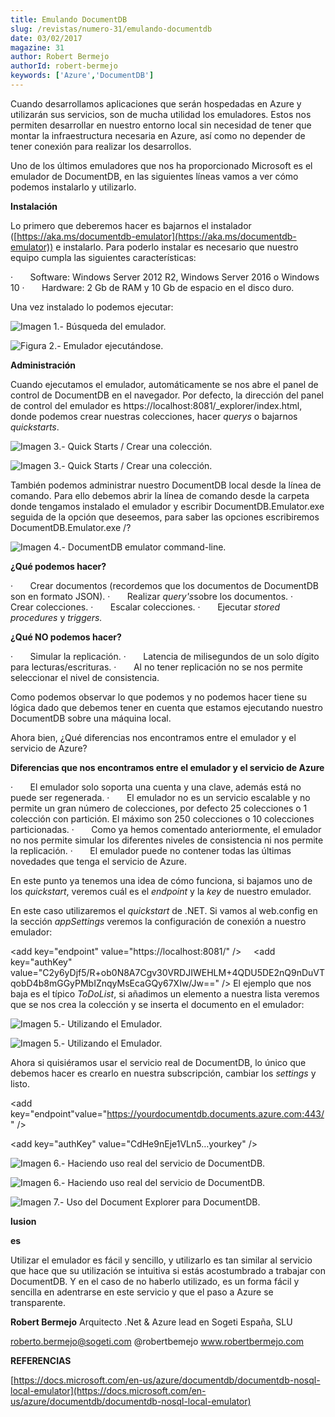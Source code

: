 ```yaml
---
title: Emulando DocumentDB
slug: /revistas/numero-31/emulando-documentdb
date: 03/02/2017
magazine: 31
author: Robert Bermejo
authorId: robert-bermejo
keywords: ['Azure','DocumentDB']
---
```






Cuando desarrollamos aplicaciones que serán hospedadas en Azure y utilizarán sus servicios, son de mucha utilidad los emuladores. Estos nos permiten desarrollar en nuestro entorno local sin necesidad de tener que montar la infraestructura necesaria en Azure, así como no depender de tener conexión para realizar los desarrollos.

Uno de los últimos emuladores que nos ha proporcionado Microsoft es el emulador de DocumentDB, en las siguientes líneas vamos a ver cómo podemos instalarlo y utilizarlo.

**Instalación**

Lo primero que deberemos hacer es bajarnos el instalador ([https://aka.ms/documentdb-emulator](https://aka.ms/documentdb-emulator)) e instalarlo. Para poderlo instalar es necesario que nuestro equipo cumpla las siguientes características:

·       Software: Windows Server 2012 R2, Windows Server 2016 o Windows 10
·       Hardware: 2 Gb de RAM y 10 Gb de espacio en el disco duro.

Una vez instalado lo podemos ejecutar:

![Imagen 1.- Búsqueda del emulador.](../../../images/numero31/emulando-documentdb/image1.png)

![Figura 2.- Emulador ejecutándose.](../../../images/numero31/emulando-documentdb/image2.png)

**Administración**

Cuando ejecutamos el emulador, automáticamente se nos abre el panel de control de DocumentDB en el navegador. Por defecto, la dirección del panel de control del emulador es https://localhost:8081/\_explorer/index.html, donde podemos crear nuestras colecciones, hacer *querys* o bajarnos *quickstarts*.

![Imagen 3.- Quick Starts / Crear una colección.](../../../images/numero31/emulando-documentdb/image3.png)

![Imagen 3.- Quick Starts / Crear una colección.](../../../images/numero31/emulando-documentdb/image4.png)

También podemos administrar nuestro DocumentDB local desde la línea de comando. Para ello debemos abrir la línea de comando desde la carpeta donde tengamos instalado el emulador y escribir DocumentDB.Emulator.exe seguida de la opción que deseemos, para saber las opciones escribiremos DocumentDB.Emulator.exe /?

![Imagen 4.- DocumentDB emulator command-line.](../../../images/numero31/emulando-documentdb/image5.png)

**¿Qué podemos hacer?**

·       Crear documentos (recordemos que los documentos de DocumentDB son en formato JSON).
·       Realizar *query's*sobre los documentos.
·       Crear colecciones.
·       Escalar colecciones.
·       Ejecutar *stored procedures* y *triggers.*

**¿Qué NO podemos hacer?**

·       Simular la replicación.
·       Latencia de milisegundos de un solo dígito para lecturas/escrituras.
·       Al no tener replicación no se nos permite seleccionar el nivel de consistencia.

Como podemos observar lo que podemos y no podemos hacer tiene su lógica dado que debemos tener en cuenta que estamos ejecutando nuestro DocumentDB sobre una máquina local.

Ahora bien, ¿Qué diferencias nos encontramos entre el emulador y el servicio de Azure?

**Diferencias que nos encontramos entre el emulador y el servicio de Azure**

·       El emulador solo soporta una cuenta y una clave, además está no puede ser regenerada.
·       El emulador no es un servicio escalable y no permite un gran número de colecciones, por defecto 25 colecciones o 1 colección con partición. El máximo son 250 colecciones o 10 colecciones particionadas.
·       Como ya hemos comentado anteriormente, el emulador no nos permite simular los diferentes niveles de consistencia ni nos permite la replicación.
·       El emulador puede no contener todas las últimas novedades que tenga el servicio de Azure.

En este punto ya tenemos una idea de cómo funciona, si bajamos uno de los *quickstart*, veremos cuál es el *endpoint* y la *key* de nuestro emulador.

En este caso utilizaremos el *quickstart* de .NET. Si vamos al web.config en la sección *appSettings* veremos la configuración de conexión a nuestro emulador:

&lt;add key="endpoint" value="https://localhost:8081/" /&gt;
    &lt;add key="authKey" value="C2y6yDjf5/R+ob0N8A7Cgv30VRDJIWEHLM+4QDU5DE2nQ9nDuVTqobD4b8mGGyPMbIZnqyMsEcaGQy67XIw/Jw==" /&gt;
El ejemplo que nos baja es el típico *ToDoList*, si añadimos un elemento a nuestra lista veremos que se nos crea la colección y se inserta el documento en el emulador:

![Imagen 5.- Utilizando el Emulador.](../../../images/numero31/emulando-documentdb/image6.png)

![Imagen 5.- Utilizando el Emulador.](../../../images/numero31/emulando-documentdb/image7.png)

Ahora si quisiéramos usar el servicio real de DocumentDB, lo único que debemos hacer es crearlo en nuestra subscripción, cambiar los *settings* y listo.

&lt;add key="endpoint"value="https://yourdocumentdb.documents.azure.com:443/" /&gt;

&lt;add key="authKey" value="CdHe9nEje1VLn5…yourkey" /&gt;



![Imagen 6.- Haciendo uso real del servicio de DocumentDB.](../../../images/numero31/emulando-documentdb/image8.png)

![Imagen 6.- Haciendo uso real del servicio de DocumentDB.](../../../images/numero31/emulando-documentdb/image9.png)

![Imagen 7.- Uso del Document Explorer para DocumentDB.](../../../images/numero31/emulando-documentdb/image10.png)

**lusion**

**es**

Utilizar el emulador es fácil y sencillo, y utilizarlo es tan similar al servicio que hace que su utilización se intuitiva si estás acostumbrado a trabajar con DocumentDB. Y en el caso de no haberlo utilizado, es un forma fácil y sencilla en adentrarse en este servicio y que el paso a Azure se transparente.



**Robert Bermejo**
 Arquitecto .Net & Azure lead en Sogeti España, SLU

roberto.bermejo@sogeti.com
 @robertbemejo
 www.robertbermejo.com

**REFERENCIAS**

[https://docs.microsoft.com/en-us/azure/documentdb/documentdb-nosql-local-emulator](https://docs.microsoft.com/en-us/azure/documentdb/documentdb-nosql-local-emulator)

